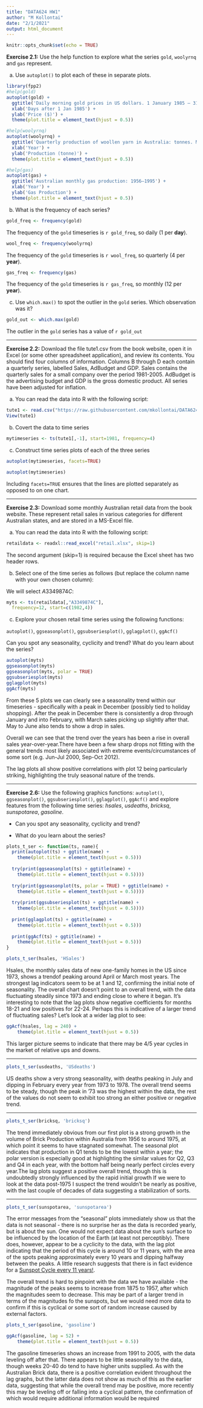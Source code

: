 ---
title: "DATA624 HW1"
author: "M Kollontai"
date: "2/1/2021"
output: html_document
---

```{r setup, include=FALSE}
knitr::opts_chunk$set(echo = TRUE)
```

**Exercise 2.1:** Use the help function to explore what the series `gold`, `woolyrnq` and `gas` represent.

a. Use `autoplot()` to plot each of these in separate plots.

```{r 2_1_a_1}
library(fpp2)
#help(gold)
autoplot(gold) + 
  ggtitle('Daily morning gold prices in US dollars. 1 January 1985 – 31 March 1989') +
  xlab('Days after 1 Jan 1985') +
  ylab('Price ($)') +
  theme(plot.title = element_text(hjust = 0.5))
```
```{r 2_1_a_2}
#help(woolyrnq)
autoplot(woolyrnq) + 
  ggtitle('Quarterly production of woollen yarn in Australia: tonnes. Mar 1965 – Sep 1994') +
  xlab('Year') +
  ylab('Production (tonne)') +
  theme(plot.title = element_text(hjust = 0.5))
```

```{r 2_1_a_3}
#help(gas)
autoplot(gas) + 
  ggtitle('Australian monthly gas production: 1956–1995') +
  xlab('Year') +
  ylab('Gas Production') +
  theme(plot.title = element_text(hjust = 0.5))
```

b. What is the frequency of each series?

```{r 2_1_b_1}
gold_freq <- frequency(gold)
```

The frequency of the `gold` timeseries is `r gold_freq`, so daily (1 per **day**).

```{r 2_1_b_2}
wool_freq <- frequency(woolyrnq)
```

The frequency of the `gold` timeseries is `r wool_freq`, so quarterly (4 per **year**).

```{r 2_1_b_3}
gas_freq <- frequency(gas)
```

The frequency of the `gold` timeseries is `r gas_freq`, so monthly (12 per **year**).

c. Use `which.max()` to spot the outlier in the `gold` series. Which observation was it?

```{r 2_1_c}
gold_out <- which.max(gold)
```

The outlier in the `gold` series has a value of `r gold_out`

---

**Exercise 2.2:** Download the file tute1.csv from the book website, open it in Excel (or some other spreadsheet application), and review its contents. You should find four columns of information. Columns B through D each contain a quarterly series, labelled Sales, AdBudget and GDP. Sales contains the quarterly sales for a small company over the period 1981-2005. AdBudget is the advertising budget and GDP is the gross domestic product. All series have been adjusted for inflation.

a. You can read the data into R with the following script:

```{r 2_2_a}
tute1 <- read.csv("https://raw.githubusercontent.com/mkollontai/DATA624/main/tute1.csv", header=TRUE)
View(tute1)
```

b. Covert the data to time series

```{r 2_2_b}
mytimeseries <- ts(tute1[,-1], start=1981, frequency=4)
```

c. Construct time series plots of each of the three series

```{r 2_2_c_1}
autoplot(mytimeseries, facets=TRUE)
```

```{r 2_2_c_2}
autoplot(mytimeseries)
```

Including `facets=TRUE` ensures that the lines are plotted separately as opposed to on one chart. 

---

**Exercise 2.3:** Download some monthly Australian retail data from the book website. These represent retail sales in various categories for different Australian states, and are stored in a MS-Excel file.

a. You can read the data into R with the following script:

```{r 2_3_a}
retaildata <- readxl::read_excel("retail.xlsx", skip=1)
```

The second argument (skip=1) is required because the Excel sheet has two header rows.

b. Select one of the time series as follows (but replace the column name with your own chosen column):

We will select $A3349874C$:

```{r 2_3_b}
myts <- ts(retaildata[,"A3349874C"],
  frequency=12, start=c(1982,4))
```

c. Explore your chosen retail time series using the following functions:

`autoplot()`, `ggseasonplot()`, `ggsubseriesplot()`, `gglagplot()`, `ggAcf()`

Can you spot any seasonality, cyclicity and trend? What do you learn about the series?

```{r 2_3_c_1}
autoplot(myts)
ggseasonplot(myts)
ggseasonplot(myts, polar = TRUE)
ggsubseriesplot(myts)
gglagplot(myts)
ggAcf(myts)
```

From these 5 plots we can clearly see a seasonality trend within our timeseries - specifically with a peak in December (possibly tied to holiday shopping). After the peak in December there is consistently a drop through January and into February, with March sales picking up slightly after that. May to June also tends to show a drop in sales. 

Overall we can see that the trend over the years has been a rise in overall sales year-over-year.There have been a few sharp drops not fitting with the general trends most likely associated with extreme events/circumstances of some sort (e.g. Jun-Jul 2000, Sep-Oct 2012).

The lag plots all show positive correlations with plot 12 being particularly striking, highlighting the truly seasonal nature of the trends.

---

**Exercise 2.6:** Use the following graphics functions: `autoplot()`, `ggseasonplot()`, `ggsubseriesplot()`, `gglagplot()`, `ggAcf()` and explore features from the following time series: $hsales$, $usdeaths$, $bricksq$, $sunspotarea$, $gasoline$.

* Can you spot any seasonality, cyclicity and trend?

* What do you learn about the series?

```{r 2_6_fxn}
plots_t_ser <- function(ts, name){
  print(autoplot(ts) + ggtitle(name) +
    theme(plot.title = element_text(hjust = 0.5)))
  
  try(print(ggseasonplot(ts) + ggtitle(name) +
    theme(plot.title = element_text(hjust = 0.5))))
  
  try(print(ggseasonplot(ts, polar = TRUE) + ggtitle(name) +
    theme(plot.title = element_text(hjust = 0.5))))
  
  try(print(ggsubseriesplot(ts) + ggtitle(name) +
    theme(plot.title = element_text(hjust = 0.5))))
  
  print(gglagplot(ts) + ggtitle(name) +
    theme(plot.title = element_text(hjust = 0.5)))
  
  print(ggAcf(ts) + ggtitle(name) +
    theme(plot.title = element_text(hjust = 0.5)))
}
```

```{r 2_6_hsales}
plots_t_ser(hsales, 'HSales')
```

Hsales, the monthly sales data of new one-family homes in the US since 1973, shows a trendof  peaking around April or March most years. The strongest lag indicators seem to be at 1 and 12, confirming the initial note of seasonality. The overall chart doesn't point to an overall trend, with the data fluctuating steadily since 1973 and ending close to where it began. It's interesting to note that the lag plots show negative coefficients for months 18-21 and low positives for 22-24. Perhaps this is indicative of a larger trend of fluctuating sales? Let's look at a wider lag plot to see:

```{r 2_6_hsales_lag}
ggAcf(hsales, lag = 240) +
    theme(plot.title = element_text(hjust = 0.5))
```
This larger picture seems to indicate that there may be 4/5 year cycles in the market of relative ups and downs.

---

```{r 2_6_usdeaths}
plots_t_ser(usdeaths, 'USdeaths')
```

US deaths show a very strong seasonality, with deaths peaking in July and dipping in February every year from 1973 to 1978. The overall trend seems to be steady, though the peak in '73 was the highest within the data, the rest of the values do not seem to exhibit too strong an either positive or negative trend. 

---

```{r 2_6_bricksq}
plots_t_ser(bricksq, 'bricksq')
```

The trend immediately obvious from our first plot is a strong growth in the volume of Brick Production within Australia from 1956 to around 1975, at which point it seems to have stagnated somewhat. The seasonal plot indicates that production in Q1 tends to be the lowest within a year; the polar version is especially good at highlighting the similar values for Q2, Q3 and Q4 in each year, with the bottom half being nearly perfect circles every year.The lag plots suggest a positive overall trend, though this is undoubtedly strongly influenced by the rapid initial growth If we were to look at the data post-1975 I suspect the trend wouldn't be nearly as positive, with the last couple of decades of data suggesting a stabilization of sorts. 

---

```{r 2_6_sunspotarea, error= FALSE}
plots_t_ser(sunspotarea, 'sunspotarea')
```

The error messages from the "seasonal" plots immediately show us that the data is not seasonal - there is no surprise her as the data is recorded yearly, but is about the sun. One would not expect data about the sun's surface to be influenced by the location of the Earth (at least not perceptibly). There does, however, appear to be a cyclicity to the data, with the lag plot indicating that the period of this cycle is around 10 or 11 years, with the area of the spots peaking approximately every 10 years and dipping halfway between the peaks. A little research suggests that there is in fact evidence for a [Sunspot Cycle every 11 years!](https://scied.ucar.edu/sunspot-cycle). 

The overall trend is hard to pinpoint with the data we have available - the magnitude of the peaks seems to increase from 1875 to 1957, after which the magnitudes seem to decrease. This may be part of a larger trend in terms of the magnitudes fo the sunspots, but we would need more data to confirm if this is cyclical or some sort of random increase caused by external factors. 

```{r 2_6_gasoline, error= FALSE}
plots_t_ser(gasoline, 'gasoline')
```

```{r 2_6_gasoline_lag}
ggAcf(gasoline, lag = 52) +
    theme(plot.title = element_text(hjust = 0.5))
```

The gasoline timeseries shows an increase from 1991 to 2005, with the data leveling off after that. There appears to be little seasonality to the data, though weeks 20-40 do tend to have higher units supplied. As with the Australian Brick data, there is a positive correlation evident throughout the lag graphs, but the latter data does not show as much of this as the earlier data, suggesting that while the overall trend may be positive, more recently this may be leveling off or falling into a cyclical pattern, the confirmation of which would require additional information would be required
